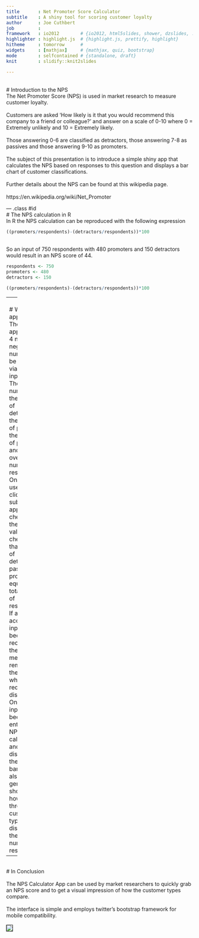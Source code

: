 ```yaml
---
title       : Net Promoter Score Calculator
subtitle    : A shiny tool for scoring customer loyalty
author      : Joe Cuthbert
job         : 
framework   : io2012        # {io2012, html5slides, shower, dzslides, ...}
highlighter : highlight.js  # {highlight.js, prettify, highlight}
hitheme     : tomorrow      # 
widgets     : [mathjax]     # {mathjax, quiz, bootstrap}
mode        : selfcontained # {standalone, draft}
knit        : slidify::knit2slides

---
```

</br>
# Introduction to the NPS
</br>
The Net Promoter Score (NPS) is used in market research to measure customer loyalty.    
</br>
Customers are asked 'How likely is it that you would recommend this company to a friend or colleague?' and answer on a scale of 0-10 where 0 = Extremely unlikely and 10 = Extremely likely.  
</br>
Those answering 0-6 are classified as detractors, those answering 7-8 as passives and those answering 9-10 as promoters.  
</br>
The subject of this presentation is to introduce a simple shiny app that calculates the NPS based on responses to this question and displays a bar chart of customer classifications.  
</br>
Further details about the NPS can be found at this wikipedia page.  
</br>
https://en.wikipedia.org/wiki/Net_Promoter

--- .class #id
</br>
# The NPS calculation in R
</br>
In R the NPS calculation can be reproduced with the following expression

```r

((promoters/respondents)-(detractors/respondents))*100
```
</br>
So an input of 750 respondents with 480 promoters and 150 detractors would result in an NPS score of 44.

```r
respondents <- 750
promoters <- 480
detractors <- 150

((promoters/respondents)-(detractors/respondents))*100
```

---
</br>
# What the app does
</br>
The shiny app requires 4 non negative numbers to be entered via numeric inputs.  
</br>
The 4 numbers are the number of detractors, the number of passives, the number of promoters and the overall number of respondents.  
</br>
Once the user has clicked submit, the app first checks that the input is valid by checking that the sum of detractors, passives and promoters is equal to the total number of respondents. If an acceptable input has not been received then a message reminding the user what is required is displayed.  
</br>
Once a valid input has been entered the NPS score is calculated and displayed to the user. A bar chart is also generated showing how the three customers types are distributed in the overall number of respondents.

---
</br>
# In Conclusion  
</br>
The NPS Calculator App can be used by market researchers to quickly grab an NPS score and to get a visual impression of how the customer types compare.  
</br>
The interface is simple and employs twitter's bootstrap framework for mobile compatibility.  
</br>
<img src="Screen.PNG" style="max-width:700px;border: 1px solid black;">
